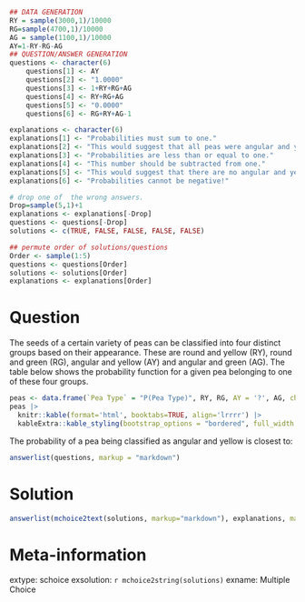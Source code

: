 ```r
## DATA GENERATION
RY = sample(3000,1)/10000
RG=sample(4700,1)/10000
AG = sample(1100,1)/10000
AY=1-RY-RG-AG
## QUESTION/ANSWER GENERATION
questions <- character(6)
    questions[1] <- AY
    questions[2] <- "1.0000"
    questions[3] <- 1+RY+RG+AG
    questions[4] <- RY+RG+AG
    questions[5] <- "0.0000"
    questions[6] <- RG+RY+AG-1

explanations <- character(6)
explanations[1] <- "Probabilities must sum to one."
explanations[2] <- "This would suggest that all peas were angular and yellow."
explanations[3] <- "Probabilities are less than or equal to one."
explanations[4] <- "This number should be subtracted from one."
explanations[5] <- "This would suggest that there are no angular and yellow peas."
explanations[6] <- "Probabilities cannot be negative!"

# drop one of  the wrong answers.
Drop=sample(5,1)+1
explanations <- explanations[-Drop]
questions <- questions[-Drop]
solutions <- c(TRUE, FALSE, FALSE, FALSE, FALSE)

## permute order of solutions/questions
Order <- sample(1:5)
questions <- questions[Order]
solutions <- solutions[Order]
explanations <- explanations[Order]  
```

Question
========

The seeds of a certain variety of peas can be classified into four distinct groups based on their appearance. These are round and yellow (RY), round and green (RG), angular and yellow (AY) and angular and green (AG). The table below shows the probability function for a given pea belonging to one of these four groups.

```r
peas <- data.frame(`Pea Type` = "P(Pea Type)", RY, RG, AY = '?', AG, check.names=FALSE)
peas |>
  knitr::kable(format='html', booktabs=TRUE, align='lrrrr') |>
  kableExtra::kable_styling(bootstrap_options = "bordered", full_width = FALSE, position = "center")
```

The probability of a pea being classified as angular and yellow is closest to:

```r
answerlist(questions, markup = "markdown")
```

Solution
========

```r
answerlist(mchoice2text(solutions, markup="markdown"), explanations, markup = "markdown")
```

Meta-information
================

extype: schoice
exsolution: `r mchoice2string(solutions)`
exname: Multiple Choice

